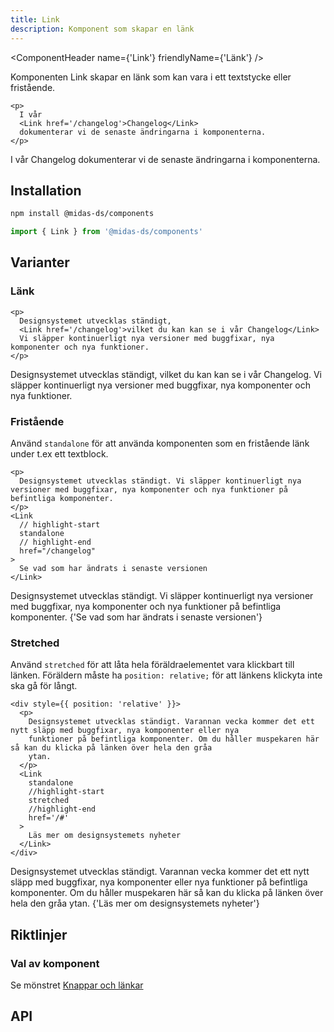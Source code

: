 ```yaml
---
title: Link
description: Komponent som skapar en länk
---
```



<ComponentHeader
  name={'Link'}
  friendlyName={'Länk'}
/>

Komponenten Link skapar en länk som kan vara i ett textstycke eller fristående.

```tsx title=Link
<p>
  I vår
  <Link href='/changelog'>Changelog</Link>
  dokumenterar vi de senaste ändringarna i komponenterna.
</p>
```

<div className={'card'}>
  I vår <Link href='/changelog'>Changelog</Link> dokumenterar vi de senaste ändringarna i komponenterna.
</div>

## Installation

```bash npm2yarn
npm install @midas-ds/components
```

```jsx
import { Link } from '@midas-ds/components'
```

## Varianter

### Länk

```tsx {3} title="default"
<p>
  Designsystemet utvecklas ständigt,
  <Link href='/changelog'>vilket du kan kan se i vår Changelog</Link>
  Vi släpper kontinuerligt nya versioner med buggfixar, nya komponenter och nya funktioner.
</p>
```

<div className={'card'}>
  Designsystemet utvecklas ständigt, <Link href='/changelog'>vilket du kan kan se i vår Changelog</Link>. Vi släpper
  kontinuerligt nya versioner med buggfixar, nya komponenter och nya funktioner.
</div>

### Fristående

Använd `standalone` för att använda komponenten som en fristående länk under t.ex ett textblock.

```tsx title="standalone"
<p>
  Designsystemet utvecklas ständigt. Vi släpper kontinuerligt nya versioner med buggfixar, nya komponenter och nya funktioner på befintliga komponenter.
</p>
<Link
  // highlight-start
  standalone
  // highlight-end
  href="/changelog"
>
  Se vad som har ändrats i senaste versionen
</Link>
```

<div className={'card'}>
  Designsystemet utvecklas ständigt. Vi släpper kontinuerligt nya versioner med buggfixar, nya komponenter och nya
  funktioner på befintliga komponenter.
  <Link
    standalone
    href='/changelog'
  >
    {'Se vad som har ändrats i senaste versionen'}
  </Link>
</div>

### Stretched

Använd `stretched` för att låta hela föräldraelementet vara klickbart till länken. Föräldern måste ha `position: relative;` för att länkens klickyta inte ska gå för långt.

```tsx title="stretched"
<div style={{ position: 'relative' }}>
  <p>
    Designsystemet utvecklas ständigt. Varannan vecka kommer det ett nytt släpp med buggfixar, nya komponenter eller nya
    funktioner på befintliga komponenter. Om du håller muspekaren här så kan du klicka på länken över hela den gråa
    ytan.
  </p>
  <Link
    standalone
    //highlight-start
    stretched
    //highlight-end
    href='/#'
  >
    Läs mer om designsystemets nyheter
  </Link>
</div>
```

<div className={'card'}>
  <div
    style={{
      position: 'relative',
      background: semantic.layer02,
      padding: '1rem',
    }}
  >
    Designsystemet utvecklas ständigt. Varannan vecka kommer det ett nytt släpp med buggfixar, nya komponenter eller nya
    funktioner på befintliga komponenter. Om du håller muspekaren här så kan du klicka på länken över hela den gråa
    ytan.
    <Link
      standalone
      stretched
      href='#'
    >
      {'Läs mer om designsystemets nyheter'}
    </Link>
  </div>
</div>

## Riktlinjer

### Val av komponent

Se mönstret [Knappar och länkar](/design-patterns/buttons-and-links)

## API

<PropTable name='Link' />

